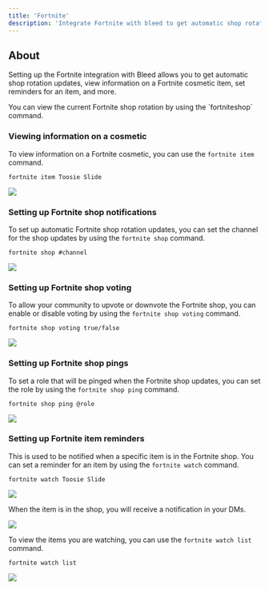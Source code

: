 ```yaml
---
title: 'Fortnite'
description: 'Integrate Fortnite with bleed to get automatic shop rotation updates, view information on a Fortnite cosmetic item, set reminders for an item, and more.'
---
```


## About
Setting up the Fortnite integration with Bleed allows you to get automatic shop rotation updates, view information on a Fortnite cosmetic item, set reminders for an item, and more.

<Info>
    You can view the current Fortnite shop rotation by using the `fortniteshop` command.
</Info>


### Viewing information on a cosmetic
To view information on a Fortnite cosmetic, you can use the `fortnite item` command.

```
fortnite item Toosie Slide
```

<Frame type="glass" caption="Viewing information on Tooie Slide emote">
    <img src="https://i.imgur.com/tcrBSVL.png"/>
</Frame>

### Setting up Fortnite shop notifications
To set up automatic Fortnite shop rotation updates, you can set the channel for the shop updates by using the `fortnite shop` command.

```
fortnite shop #channel
```

<Frame type="glass" caption="Setting where the Fortnite shop updates will be sent">
    <img src="https://i.imgur.com/Zrffkx6.png"/>
</Frame>


### Setting up Fortnite shop voting
To allow your community to upvote or downvote the Fortnite shop, you can enable or disable voting by using the `fortnite shop voting` command.

```
fortnite shop voting true/false
```

<Frame type="glass" caption="Enabling voting for the new Fortnite shop">
    <img src="https://i.imgur.com/VYrYti2.png"/>
</Frame>


### Setting up Fortnite shop pings
To set a role that will be pinged when the Fortnite shop updates, you can set the role by using the `fortnite shop ping` command.

```
fortnite shop ping @role
```

<Frame type="glass" caption="Setting the role for Fortnite shop pings">
    <img src="https://i.imgur.com/vhp6Jzg.png"/>
</Frame>


### Setting up Fortnite item reminders
This is used to be notified when a specific item is in the Fortnite shop. You can set a reminder for an item by using the `fortnite watch` command.

```
fortnite watch Toosie Slide
```

<Frame type="glass" caption="Adding an item to the watch list">
    <img src="https://i.imgur.com/In7xtPf.png"/>
</Frame>

When the item is in the shop, you will receive a notification in your DMs.

<Frame type="glass" caption="Being notified when the item is in the shop">
    <img src="https://i.imgur.com/TsEOPb8.png"/>
</Frame>

To view the items you are watching, you can use the `fortnite watch list` command.

```
fortnite watch list
```

<Frame type="glass" caption="Viewing the items you are watching">
    <img src="https://i.imgur.com/rAfAZP3.png"/>
</Frame>